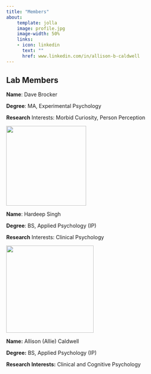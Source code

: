 ```yaml
---
title: "Members"
about:
    template: jolla
    image: profile.jpg
    image-width: 50%
    links:
    - icon: linkedin
      text: ""
      href: www.linkedin.com/in/allison-b-caldwell
---
```


## Lab Members

**Name**: Dave Brocker

**Degree**: MA, Experimental Psychology

**Research** Interests: Morbid Curiosity, Person Perception

![](images/IMG_4360_2.jpg){width="214"}

**Name**: Hardeep Singh

**Degree**: BS, Applied Psychology (IP)

**Research** Interests: Clinical Psychology

![](images/yearbookpic.jpg){width="234"}

**Name:** Allison (Allie) Caldwell

**Degree:** BS, Applied Psychology (IP)

**Research Interests:** Clinical and Cognitive Psychology
